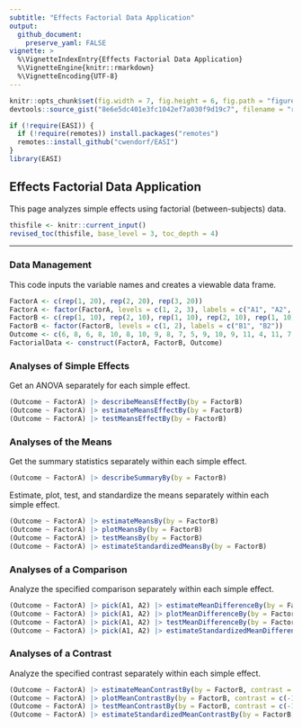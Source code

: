 ```yaml
---
subtitle: "Effects Factorial Data Application"
output:
  github_document:
    preserve_yaml: FALSE
vignette: >
  %\VignetteIndexEntry{Effects Factorial Data Application}
  %\VignetteEngine{knitr::rmarkdown}
  %\VignetteEncoding{UTF-8}
---
```


```r
knitr::opts_chunk$set(fig.width = 7, fig.height = 6, fig.path = "figures/", echo = TRUE, warning = FALSE, message = FALSE)
devtools::source_gist("8e6e5dc401e3fc1042ef7a030f9d19c7", filename = "revised_toc.R")
```

```r
if (!require(EASI)) {
  if (!require(remotes)) install.packages("remotes")
  remotes::install_github("cwendorf/EASI")
}
library(EASI)
```

## Effects Factorial Data Application

This page analyzes simple effects using factorial (between-subjects) data.

```r
thisfile <- knitr::current_input()
revised_toc(thisfile, base_level = 3, toc_depth = 4)
```

---

### Data Management

This code inputs the variable names and creates a viewable data frame.
```r
FactorA <- c(rep(1, 20), rep(2, 20), rep(3, 20))
FactorA <- factor(FactorA, levels = c(1, 2, 3), labels = c("A1", "A2", "A3"))
FactorB <- c(rep(1, 10), rep(2, 10), rep(1, 10), rep(2, 10), rep(1, 10), rep(2, 10))
FactorB <- factor(FactorB, levels = c(1, 2), labels = c("B1", "B2"))
Outcome <- c(6, 8, 6, 8, 10, 8, 10, 9, 8, 7, 5, 9, 10, 9, 11, 4, 11, 7, 6, 8, 7, 13, 11, 10, 13, 8, 11, 14, 12, 11, 7, 8, 7, 11, 10, 7, 8, 4, 8, 10, 9, 16, 11, 12, 15, 13, 9, 14, 11, 10, 8, 6, 8, 11, 5, 7, 9, 3, 6, 7)
FactorialData <- construct(FactorA, FactorB, Outcome)
```

### Analyses of Simple Effects

Get an ANOVA separately for each simple effect.
```r
(Outcome ~ FactorA) |> describeMeansEffectBy(by = FactorB)
(Outcome ~ FactorA) |> estimateMeansEffectBy(by = FactorB)
(Outcome ~ FactorA) |> testMeansEffectBy(by = FactorB)
```

### Analyses of the Means

Get the summary statistics separately within each simple effect.
```r
(Outcome ~ FactorA) |> describeSummaryBy(by = FactorB)
```

Estimate, plot, test, and standardize the means separately within each simple effect.
```r
(Outcome ~ FactorA) |> estimateMeansBy(by = FactorB)
(Outcome ~ FactorA) |> plotMeansBy(by = FactorB)
(Outcome ~ FactorA) |> testMeansBy(by = FactorB)
(Outcome ~ FactorA) |> estimateStandardizedMeansBy(by = FactorB)
```

### Analyses of a Comparison

Analyze the specified comparison separately within each simple effect.
```r
(Outcome ~ FactorA) |> pick(A1, A2) |> estimateMeanDifferenceBy(by = FactorB)
(Outcome ~ FactorA) |> pick(A1, A2) |> plotMeanDifferenceBy(by = FactorB)
(Outcome ~ FactorA) |> pick(A1, A2) |> testMeanDifferenceBy(by = FactorB)
(Outcome ~ FactorA) |> pick(A1, A2) |> estimateStandardizedMeanDifferenceBy(by = FactorB)
```

### Analyses of a Contrast

Analyze the specified contrast separately within each simple effect.
```r
(Outcome ~ FactorA) |> estimateMeanContrastBy(by = FactorB, contrast = c(-1, .5, .5))
(Outcome ~ FactorA) |> plotMeanContrastBy(by = FactorB, contrast = c(-1, .5, .5))
(Outcome ~ FactorA) |> testMeanContrastBy(by = FactorB, contrast = c(-1, .5, .5))
(Outcome ~ FactorA) |> estimateStandardizedMeanContrastBy(by = FactorB, contrast = c(-1, .5, .5))
```
